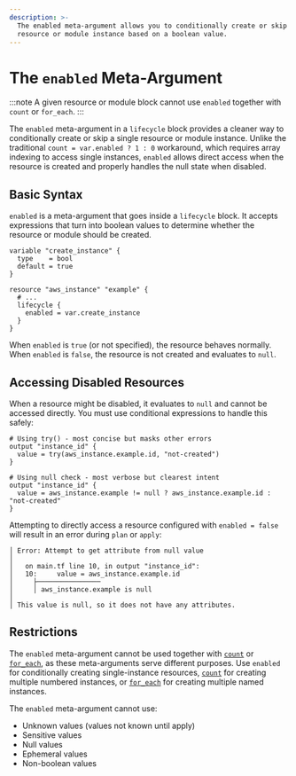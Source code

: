 ```yaml
---
description: >-
  The enabled meta-argument allows you to conditionally create or skip a single
  resource or module instance based on a boolean value.
---
```


# The `enabled` Meta-Argument

:::note
A given resource or module block cannot use `enabled` together with `count` or `for_each`.
:::

The `enabled` meta-argument in a `lifecycle` block provides a cleaner way to conditionally create or skip a
single resource or module instance. Unlike the traditional `count = var.enabled ? 1 : 0`
workaround, which requires array indexing to access single instances, `enabled` allows
direct access when the resource is created and properly handles the null state when disabled.

## Basic Syntax

`enabled` is a meta-argument that goes inside a `lifecycle` block. It accepts expressions that turn into boolean values to determine whether the resource or module should be created.

```hcl
variable "create_instance" {
  type    = bool
  default = true
}

resource "aws_instance" "example" {
  # ...
  lifecycle {
    enabled = var.create_instance
  }
}
```

When `enabled` is `true` (or not specified), the resource behaves normally. When `enabled`
is `false`, the resource is not created and evaluates to `null`.

## Accessing Disabled Resources

When a resource might be disabled, it evaluates to `null` and cannot be accessed directly.
You must use conditional expressions to handle this safely:

```hcl
# Using try() - most concise but masks other errors
output "instance_id" {
  value = try(aws_instance.example.id, "not-created")
}

# Using null check - most verbose but clearest intent
output "instance_id" {
  value = aws_instance.example != null ? aws_instance.example.id : "not-created"
}
```

Attempting to directly access a resource configured with `enabled = false` will result in an error during `plan` or `apply`:

```
│ Error: Attempt to get attribute from null value
│
│   on main.tf line 10, in output "instance_id":
│   10:     value = aws_instance.example.id
│     ├────────────────
│     │ aws_instance.example is null
│
│ This value is null, so it does not have any attributes.
```

## Restrictions

The `enabled` meta-argument cannot be used together with [`count`](../../language/meta-arguments/count.mdx) or [`for_each`](../../language/meta-arguments/for_each.mdx), as these
meta-arguments serve different purposes. Use `enabled` for conditionally creating
single-instance resources, [`count`](../../language/meta-arguments/count.mdx) for creating multiple numbered instances, or
[`for_each`](../../language/meta-arguments/for_each.mdx) for creating multiple named instances.

The `enabled` meta-argument cannot use:
- Unknown values (values not known until apply)
- Sensitive values
- Null values
- Ephemeral values
- Non-boolean values
